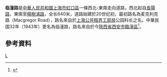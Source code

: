 '''临潼路'''是[[中華人民共和國|中華人民共和國]][[上海市|上海市]][[虹口區|虹口區]]一條西北-東南走向道路，西北起自[[長陽路|長陽路]]，東南至[[楊樹浦路|楊樹浦路]]，全长640米，道路始建於20世纪初，最初路名為麦克利克路（Macgregor Road），路名來自於[[上海公共租界工部局|上海公共租界工部局]]公园科长之名。中華民国32年（1943年）更名為临潼路，路名來自於今[[陝西省|陝西省]][[西安市|西安市]][[臨潼區|臨潼區]]<ref>{{cite news |title=第二节　县镇级类 |url=http://www.shtong.gov.cn/dfz_web/DFZ/Info?idnode=70925&tableName=userobject1a&id=73717 |publisher=上海市地方志办公室 |accessdate=2021-02-05 |archive-date=2020-06-21 |archive-url=https://web.archive.org/web/20200621091921/http://www.shtong.gov.cn/dfz_web/DFZ/Info?idnode=70925&tableName=userobject1a&id=73717 |dead-url=no }}</ref>。

== 參考資料 ==
{{Reflist|2}}

[[Category:上海道路|L]]